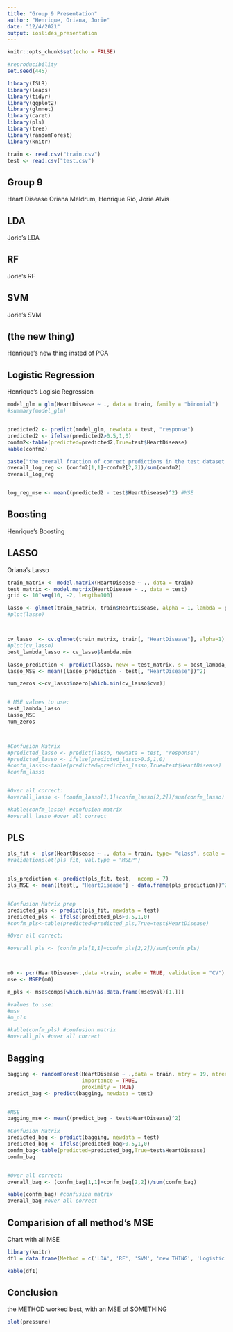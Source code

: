 ```yaml
---
title: "Group 9 Presentation"
author: "Henrique, Oriana, Jorie"
date: "12/4/2021"
output: ioslides_presentation
---
```


```r
knitr::opts_chunk$set(echo = FALSE)
```

```r


#reproducibility
set.seed(445)

library(ISLR)
library(leaps)
library(tidyr)
library(ggplot2)
library(glmnet)
library(caret)
library(pls) 
library(tree)
library(randomForest)
library(knitr)

train <- read.csv("train.csv")
test <- read.csv("test.csv")


```

## Group 9

Heart Disease
Oriana Meldrum, Henrique Rio, Jorie Alvis

## LDA

Jorie's LDA

## RF

Jorie's RF

## SVM

Jorie's SVM

## (the new thing)

Henrique's new thing insted of PCA

## Logistic Regression

Henrique's Logisic Regression



```r
model_glm = glm(HeartDisease ~ ., data = train, family = "binomial")
#summary(model_glm)


predicted2 <- predict(model_glm, newdata = test, "response")
predicted2 <- ifelse(predicted2>0.5,1,0)
confm2<-table(predicted=predicted2,True=test$HeartDisease)
kable(confm2)

paste("the overall fraction of correct predictions in the test dataset is :",(confm2[1,1]+confm2[2,2])/sum(confm2))
overall_log_reg <- (confm2[1,1]+confm2[2,2])/sum(confm2)
overall_log_reg


log_reg_mse <- mean((predicted2 - test$HeartDisease)^2) #MSE

```

## Boosting

Henrique's Boosting

## LASSO

Oriana's Lasso

```r

train_matrix <- model.matrix(HeartDisease ~ ., data = train)
test_matrix <- model.matrix(HeartDisease ~ ., data = test)
grid <- 10^seq(10, -2, length=100)

lasso <- glmnet(train_matrix, train$HeartDisease, alpha = 1, lambda = grid, thresh = 1e-12, family = "binomial")
#plot(lasso)



cv_lasso  <- cv.glmnet(train_matrix, train[, "HeartDisease"], alpha=1)
#plot(cv_lasso)
best_lambda_lasso <- cv_lasso$lambda.min

lasso_prediction <- predict(lasso, newx = test_matrix, s = best_lambda_lasso)
lasso_MSE <- mean((lasso_prediction - test[, "HeartDisease"])^2)

num_zeros <-cv_lasso$nzero[which.min(cv_lasso$cvm)]


# MSE values to use:
best_lambda_lasso
lasso_MSE
num_zeros



#Confusion Matrix
#predicted_lasso <- predict(lasso, newdata = test, "response")
#predicted_lasso <- ifelse(predicted_lasso>0.5,1,0)
#confm_lasso<-table(predicted=predicted_lasso,True=test$HeartDisease)
#confm_lasso


#Over all correct:
#overall_lasso <- (confm_lasso[1,1]+confm_lasso[2,2])/sum(confm_lasso)

#kable(confm_lasso) #confusion matrix
#overall_lasso #over all correct
```

## PLS

```r

pls_fit <- plsr(HeartDisease ~ ., data = train, type= "class", scale = TRUE, validation = "CV")
#validationplot(pls_fit, val.type = "MSEP")


pls_prediction <- predict(pls_fit, test,  ncomp = 7)
pls_MSE <- mean((test[, "HeartDisease"] - data.frame(pls_prediction))^2)


#Confusion Matrix prep
predicted_pls <- predict(pls_fit, newdata = test)
predicted_pls <- ifelse(predicted_pls>0.5,1,0)
#confm_pls<-table(predicted=predicted_pls,True=test$HeartDisease)

#Over all correct:

#overall_pls <- (confm_pls[1,1]+confm_pls[2,2])/sum(confm_pls)



m0 <- pcr(HeartDisease~.,data =train, scale = TRUE, validation = "CV")
mse <- MSEP(m0)

m_pls <- mse$comps[which.min(as.data.frame(mse$val)[1,])]

#values to use:
#mse
#m_pls

#kable(confm_pls) #confusion matrix
#overall_pls #over all correct

```


## Bagging
```r

bagging <- randomForest(HeartDisease ~ .,data = train, mtry = 19, ntree = 500, type = "class", 
                        importance = TRUE,
                        proximity = TRUE) 
predict_bag <- predict(bagging, newdata = test)


#MSE
bagging_mse <- mean((predict_bag - test$HeartDisease)^2) 

#Confusion Matrix
predicted_bag <- predict(bagging, newdata = test)
predicted_bag <- ifelse(predicted_bag>0.5,1,0)
confm_bag<-table(predicted=predicted_bag,True=test$HeartDisease)
confm_bag


#Over all correct:
overall_bag <- (confm_bag[1,1]+confm_bag[2,2])/sum(confm_bag)

kable(confm_bag) #confusion matrix
overall_bag #over all correct

```


## Comparision of all method's MSE

Chart with all MSE

```r
library(knitr)
df1 = data.frame(Method = c('LDA', 'RF', 'SVM', 'new THING', 'Logistic Regression', 'Boosting', 'LASSO', 'PLS', 'Bagging'),  MSE = c(0,0,0,0,0.1498638,0,0,0.1054 ,0.1165492))

kable(df1)

```

## Conclusion

the METHOD worked best, with an MSE of SOMETHING

```r
plot(pressure)
```


